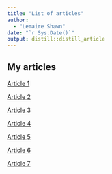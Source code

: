 ```yaml
---
title: "List of articles"
author:
  - "Lemaire Shawn"
date: "`r Sys.Date()`"
output: distill::distill_article
---
```


## My articles

[Article 1](https://shawnlemaire.github.io/shawn-shawn_blog/posts/article1/)

[Article 2](https://shawnlemaire.github.io/shawn-shawn_blog/posts/article2/)

[Article 3](https://shawnlemaire.github.io/shawn-shawn_blog/posts/article3/)

[Article 4](https://shawnlemaire.github.io/shawn-shawn_blog/posts/article4/)

[Article 5](https://shawnlemaire.github.io/shawn-shawn_blog/posts/article5/)

[Article 6](https://shawnlemaire.github.io/shawn-shawn_blog/posts/article6/)

[Article 7](https://shawnlemaire.github.io/shawn-shawn_blog/posts/article7/)


